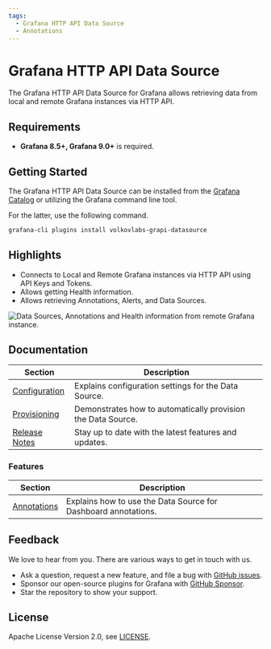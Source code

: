 ```yaml
---
tags:
  - Grafana HTTP API Data Source
  - Annotations
---
```



# Grafana HTTP API Data Source

The Grafana HTTP API Data Source for Grafana allows retrieving data from local and remote Grafana instances via HTTP API.

## Requirements

- **Grafana 8.5+, Grafana 9.0+** is required.

## Getting Started

The Grafana HTTP API Data Source can be installed from the [Grafana Catalog](https://grafana.com/grafana/plugins/volkovlabs-grapi-datasource/) or utilizing the Grafana command line tool.

For the latter, use the following command.

```bash
grafana-cli plugins install volkovlabs-grapi-datasource
```

## Highlights

- Connects to Local and Remote Grafana instances via HTTP API using API Keys and Tokens.
- Allows getting Health information.
- Allows retrieving Annotations, Alerts, and Data Sources.

<Image
  title="Data Sources, Annotations and Health information from remote Grafana instance."
  src="/img/plugins/volkovlabs-grapi-datasource/dashboard.png"
/>

## Documentation

| Section                        | Description                                                  |
| ------------------------------ | ------------------------------------------------------------ |
| [Configuration](configuration) | Explains configuration settings for the Data Source.         |
| [Provisioning](provisioning)   | Demonstrates how to automatically provision the Data Source. |
| [Release Notes](release)       | Stay up to date with the latest features and updates.        |

### Features

| Section                    | Description                                                    |
| -------------------------- | -------------------------------------------------------------- |
| [Annotations](annotations) | Explains how to use the Data Source for Dashboard annotations. |

## Feedback

We love to hear from you. There are various ways to get in touch with us.

- Ask a question, request a new feature, and file a bug with [GitHub issues](https://github.com/volkovlabs/volkovlabs-grapi-datasource/issues/new/choose).
- Sponsor our open-source plugins for Grafana with [GitHub Sponsor](https://github.com/sponsors/VolkovLabs).
- Star the repository to show your support.

## License

Apache License Version 2.0, see [LICENSE](https://github.com/volkovlabs/volkovlabs-grapi-datasource/blob/main/LICENSE).
